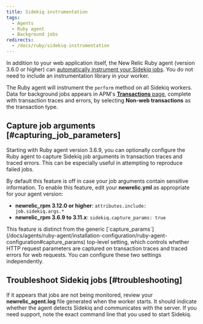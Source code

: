 ```yaml
---
title: Sidekiq instrumentation
tags:
  - Agents
  - Ruby agent
  - Background jobs
redirects:
  - /docs/ruby/sidekiq-instrumentation
---
```


In addition to your web application itself, the New Relic Ruby agent (version 3.6.0 or higher) can [automatically instrument your Sidekiq jobs](/docs/agents/ruby-agent/background-jobs/monitoring-ruby-background-processes-daemons). You do not need to include an instrumentation library in your worker.

The Ruby agent will instrument the `perform` method on all Sidekiq workers. Data for background jobs appears in APM's [**Transactions** page](/docs/apm/applications-menu/features/monitoring-background-processes#ui), complete with transaction traces and errors, by selecting **Non-web transactions** as the transaction type.

## Capture job arguments [#capturing_job_parameters]

Starting with Ruby agent version 3.6.9, you can optionally configure the Ruby agent to capture Sidekiq job arguments in transaction traces and traced errors. This can be especially useful in attempting to reproduce failed jobs.

By default this feature is off in case your job arguments contain sensitive information. To enable this feature, edit your **newrelic.yml** as appropriate for your agent version:

* **newrelic_rpm 3.12.0 or higher**: `attributes.include: job.sidekiq.args.*`
* **newrelic_rpm 3.6.9 to 3.11.x**: `sidekiq.capture_params: true`

<Callout variant="tip">
  This feature is distinct from the generic [`capture_params`](/docs/agents/ruby-agent/installation-configuration/ruby-agent-configuration#capture_params) top-level setting, which controls whether HTTP request parameters are captured on transaction traces and traced errors for web requests. You can configure these two settings independently.
</Callout>

## Troubleshoot Sidekiq jobs [#troubleshooting]

If it appears that jobs are not being monitored, review your **newrelic_agent.log** file generated when the worker starts. It should indicate whether the agent detects Sidekiq and communicates with the server. If you need support, note the exact command line that you used to start Sidekiq.
